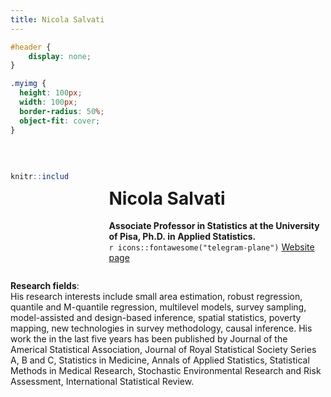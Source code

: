 ```yaml
---
title: Nicola Salvati
---
```



```css
#header {
    display: none;
}
```

```css
.myimg {
  height: 100px;
  width: 100px;
  border-radius: 50%;
  object-fit: cover;
}
```
<br>

:::: {.columns}

::: {.column width="20%"}
```r
knitr::include_graphics("images/salvati2.jpeg")
``` 
:::

::: {.column width="5%"}

:::

::: {.column width="75%"}
# Nicola Salvati 

**Associate Professor in Statistics at the University of Pisa, Ph.D. in Applied Statistics.**
<!-- <br> -->
<br>
`r icons::fontawesome("telegram-plane")` [Website page](https://sites.google.com/unipi.it/nicola-salvati/home) 

<!-- `r icons::fontawesome("at")` [nicola.salvati@unipi.it](mailto:nicola.salvati@unipi.it) -->
:::

::::


**Research fields**: <br> His research interests include small area estimation, robust regression, quantile and M-quantile regression, multilevel models, survey sampling, model-assisted and design-based inference, spatial statistics, poverty mapping, new technologies in survey methodology, causal inference. His work the in the last five years has been published by Journal of the Americal Statistical Association,  Journal of Royal Statistical Society Series A, B and C, Statistics in Medicine, Annals of Applied Statistics, Statistical Methods in Medical Research, Stochastic Environmental Research and Risk Assessment, International Statistical Review.

